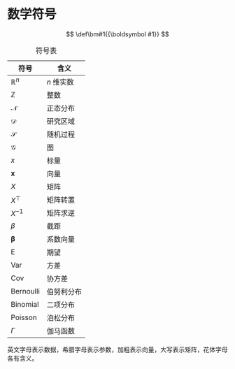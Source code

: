# 数学符号 {#sec-math-notations}

::: hidden
$$
 \def\bm#1{{\boldsymbol #1}}
$$
:::

| 符号                 | 含义       |
|----------------------|------------|
| $\mathbb{R}^n$       | $n$ 维实数 |
| $\mathbb{Z}$         | 整数       |
| $\mathcal{N}$        | 正态分布   |
| $\mathcal{D}$        | 研究区域   |
| $\mathcal{S}$        | 随机过程   |
| $\mathcal{G}$        | 图         |
| $x$                  | 标量       |
| $\bm{x}$             | 向量       |
| $X$                  | 矩阵       |
| $X^{\top}$           | 矩阵转置   |
| $X^{-1}$             | 矩阵求逆   |
| $\beta$              | 截距       |
| $\bm{\beta}$         | 系数向量   |
| $\mathsf{E}$         | 期望       |
| $\mathsf{Var}$       | 方差       |
| $\mathsf{Cov}$       | 协方差     |
| $\mathrm{Bernoulli}$ | 伯努利分布 |
| $\mathrm{Binomial}$  | 二项分布   |
| $\mathrm{Poisson}$   | 泊松分布   |
| $\Gamma$             | 伽马函数   |

: 符号表

英文字母表示数据，希腊字母表示参数，加粗表示向量，大写表示矩阵，花体字母各有含义。

